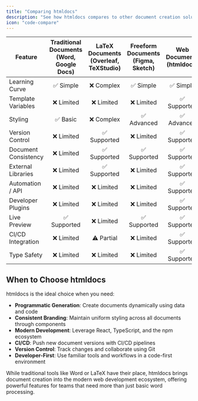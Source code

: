 ```yaml
---
title: "Comparing htmldocs"
description: "See how htmldocs compares to other document creation solutions"
icon: "code-compare"
---
```



| Feature | Traditional Documents<br/>(Word, Google Docs) | LaTeX Documents<br/>(Overleaf, TeXStudio) | Freeform Documents<br/>(Figma, Sketch) | Web Documents<br/>(htmldocs) |
|---------|:-------------------------------------------:|:----------------------------------------:|:-------------------------------------:|:---------------------------:|
| Learning Curve | ✅ Simple | ❌ Complex | ✅ Simple | ✅ Simple |
| Template Variables | ❌ Limited | ❌ Limited | ❌ Limited | ✅ Supported |
| Styling | ✅ Basic | ❌ Complex | ✅ Advanced | ✅ Advanced |
| Version Control | ❌ Limited | ✅ Supported | ❌ Limited | ✅ Supported |
| Document Consistency | ❌ Limited | ✅ Supported | ✅ Supported | ✅ Supported |
| External Libraries | ❌ Limited | ✅ Supported | ❌ Limited | ✅ Supported |
| Automation / API | ❌ Limited | ❌ Limited | ❌ Limited | ✅ Supported |
| Developer Plugins | ❌ Limited | ❌ Limited | ❌ Limited | ✅ Supported |
| Live Preview | ✅ Supported | ❌ Limited | ✅ Supported | ✅ Supported |
| CI/CD Integration | ❌ Limited | ⚠️ Partial | ❌ Limited | ✅ Supported |
| Type Safety | ❌ Limited | ❌ Limited | ❌ Limited | ✅ Supported |

## When to Choose htmldocs

htmldocs is the ideal choice when you need:

- **Programmatic Generation**: Create documents dynamically using data and code
- **Consistent Branding**: Maintain uniform styling across all documents through components
- **Modern Development**: Leverage React, TypeScript, and the npm ecosystem
- **CI/CD**: Push new document versions with CI/CD pipelines
- **Version Control**: Track changes and collaborate using Git
- **Developer-First**: Use familiar tools and workflows in a code-first environment

While traditional tools like Word or LaTeX have their place, htmldocs brings document creation into the modern web development ecosystem, offering powerful features for teams that need more than just basic word processing. 